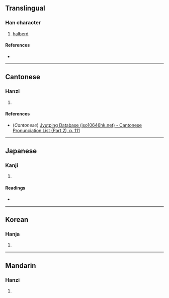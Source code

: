{{character info/new}}
==Translingual==

===Han character===
{{Han char|rn=62|rad=戈|as=18|sn=22|four=|canj=BGI,XBGI|ids=⿰瞿戈}}

# [[halberd]]

====References====
* {{Han ref|kx=0414.310|dkj=11695|dj=0759.020|hdz=21415.070|uh=6235|ud=25141}}

----

==Cantonese==

===Hanzi===
{{yue-hanzi|jyut=[[keoi4]]|y=keui4}}

# {{rfdef|yue|sort=戈18}}

====References====
* (''Cantonese'') [http://www.iso10646hk.net/jp/document/download.jsp Jyutping Database (iso10646hk.net) - Cantonese Pronunciation List (Part 2), p. 111]

----

==Japanese==

===Kanji===
{{ja-kanji|rs=戈18}}

# {{rfdef|ja|sort=戈18}}

====Readings====
* {{ja-readings|on=[[ぐ]] (gu)}}

----

==Korean==

===Hanja===
{{ko-hanja|hangeul=구|eumhun=|rv=gu|mr=ku|y=kwu}}

# {{rfdef|ko|sort=戈18}}

----

==Mandarin==

===Hanzi===
{{cmn-hanzi|pin=[[qú]] ([[qu2]])|wg=ch'ü<sup>2</sup>}}

# {{rfdef|cmn|sort=戈18}}